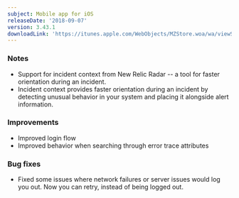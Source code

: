 ```yaml
---
subject: Mobile app for iOS
releaseDate: '2018-09-07'
version: 3.43.1
downloadLink: 'https://itunes.apple.com/WebObjects/MZStore.woa/wa/viewSoftware?id=594038638&mt=8'
---
```


### Notes

* Support for incident context from New Relic Radar -- a tool for faster orientation during an incident.
* Incident context provides faster orientation during an incident by detecting unusual behavior in your system and placing it alongside alert information.

### Improvements

* Improved login flow
* Improved behavior when searching through error trace attributes

### Bug fixes

* Fixed some issues where network failures or server issues would log you out. Now you can retry, instead of being logged out.
